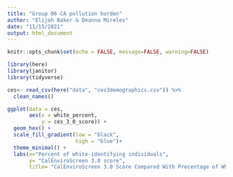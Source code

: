 ```yaml
---
title: "Group 06 CA pollution burden"
author: "Elijah Baker & Deanna Mireles"
date: "11/15/2021"
output: html_document
---
```


```r
knitr::opts_chunk$set(echo = FALSE, message=FALSE, warning=FALSE)
```

```r
library(here)
library(janitor)
library(tidyverse)
```


```r
ces<- read_csv(here("data", "ces3demographics.csv")) %>%
  clean_names()
```


```r
ggplot(data = ces, 
       aes(x = white_percent, 
           y = ces_3_0_score)) +
  geom_hex() +
  scale_fill_gradient(low = "black", 
                      high = "blue")+
  theme_minimal() +
  labs(x="Percent of white-identifying individuals",
       y= "CalEnviroScreen 3.0 score",
       title= "CalEnviroScreen 3.0 Score Compared With Precentage of White-idenitfied Individuals")

```

